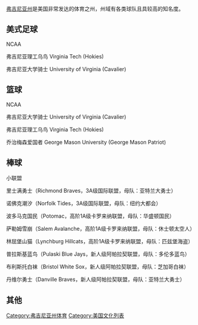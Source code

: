 [[弗吉尼亚州|弗吉尼亚州]]是美国非常发达的体育之州，州域有各类球队且具较高的知名度。
==美式足球==
NCAA 

弗吉尼亚理工乌鸟 Virginia Tech (Hokies) 

弗吉尼亚大学骑士 University of Virginia (Cavalier) 
==篮球==
NCAA

弗吉尼亚大学骑士 University of Virginia (Cavalier) 

弗吉尼亚理工乌鸟 Virginia Tech (Hokies) 

乔治梅森爱国者 George Mason University (George Mason Patriot) 
==棒球==
小联盟 

里士满勇士（Richmond Braves，3A级国际联盟，母队：亚特兰大勇士） 

诺佛克潮汐（Norfolk Tides，3A级国际联盟，母队：纽约大都会） 

波多马克国民（Potomac，高阶1A级卡罗来纳联盟，母队：华盛顿国民） 

萨勒姆雪崩（Salem Avalanche，高阶1A级卡罗来纳联盟，母队：休士顿太空人） 

林屈堡山猫（Lynchburg Hillcats，高阶1A级卡罗来纳联盟，母队：匹兹堡海盗） 

普拉斯基蓝鸟（Pulaski Blue Jays，新人级阿帕拉契联盟，母队：多伦多蓝鸟） 

布利斯托白袜（Bristol White Sox，新人级阿帕拉契联盟，母队：芝加哥白袜） 

丹维尔勇士（Danville Braves，新人级阿帕拉契联盟，母队：亚特兰大勇士） 

==其他==


[[Category:弗吉尼亚州体育|Category:弗吉尼亚州体育]]
[[Category:美国文化列表|Category:美国文化列表]]